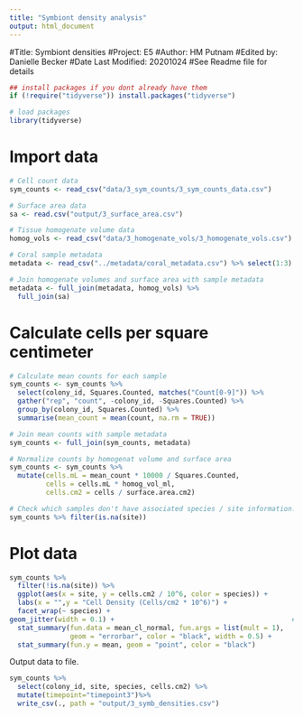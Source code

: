 ```yaml
---
title: "Symbiont density analysis"
output: html_document
---
```


#Title: Symbiont densities
#Project: E5
#Author: HM Putnam 
#Edited by: Danielle Becker
#Date Last Modified: 20201024
#See Readme file for details

```r
## install packages if you dont already have them
if (!require("tidyverse")) install.packages("tidyverse")

# load packages
library(tidyverse)
```

# Import data
```r
# Cell count data
sym_counts <- read_csv("data/3_sym_counts/3_sym_counts_data.csv")

# Surface area data
sa <- read.csv("output/3_surface_area.csv")

# Tissue homogenate volume data
homog_vols <- read_csv("data/3_homogenate_vols/3_homogenate_vols.csv") 

# Coral sample metadata
metadata <- read_csv("../metadata/coral_metadata.csv") %>% select(1:3)

# Join homogenate volumes and surface area with sample metadata
metadata <- full_join(metadata, homog_vols) %>%
  full_join(sa)
```

# Calculate cells per square centimeter
```r
# Calculate mean counts for each sample
sym_counts <- sym_counts %>%
  select(colony_id, Squares.Counted, matches("Count[0-9]")) %>%
  gather("rep", "count", -colony_id, -Squares.Counted) %>%
  group_by(colony_id, Squares.Counted) %>%
  summarise(mean_count = mean(count, na.rm = TRUE))

# Join mean counts with sample metadata
sym_counts <- full_join(sym_counts, metadata)

# Normalize counts by homogenat volume and surface area
sym_counts <- sym_counts %>%
  mutate(cells.mL = mean_count * 10000 / Squares.Counted,
         cells = cells.mL * homog_vol_ml,
         cells.cm2 = cells / surface.area.cm2)
```

```r
# Check which samples don't have associated species / site information...
sym_counts %>% filter(is.na(site))
```

# Plot data
```r
sym_counts %>%
  filter(!is.na(site)) %>%
  ggplot(aes(x = site, y = cells.cm2 / 10^6, color = species)) +
  labs(x = "",y = "Cell Density (Cells/cm2 * 10^6)") +
  facet_wrap(~ species) +
geom_jitter(width = 0.1) +                                            # Plot all points
  stat_summary(fun.data = mean_cl_normal, fun.args = list(mult = 1),    # Plot standard error
               geom = "errorbar", color = "black", width = 0.5) +
  stat_summary(fun.y = mean, geom = "point", color = "black")           # Plot mean
```

Output data to file.  

```r
sym_counts %>%
  select(colony_id, site, species, cells.cm2) %>%
  mutate(timepoint="timepoint3")%>%
  write_csv(., path = "output/3_symb_densities.csv")
```



